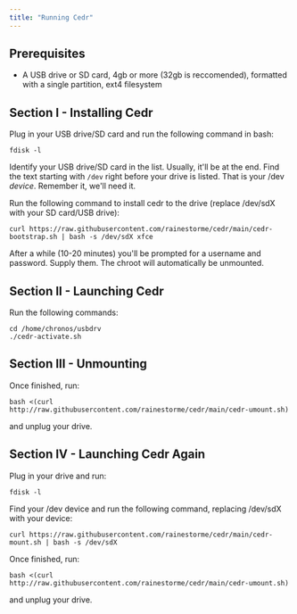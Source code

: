 ```yaml
---
title: "Running Cedr"
---
```


## Prerequisites

- A USB drive or SD card, 4gb or more (32gb is reccomended), formatted with a single partition, ext4 filesystem

## Section I - Installing Cedr

Plug in your USB drive/SD card and run the following command in bash:

```
fdisk -l
```

Identify your USB drive/SD card in the list. Usually, it'll be at the end. Find the text starting with `/dev` right before your drive is listed. That is your /dev *device*. Remember it, we'll need it.

Run the following command to install cedr to the drive (replace /dev/sdX with your SD card/USB drive):

```
curl https://raw.githubusercontent.com/rainestorme/cedr/main/cedr-bootstrap.sh | bash -s /dev/sdX xfce
```

After a while (10-20 minutes) you'll be prompted for a username and password. Supply them. The chroot will automatically be unmounted.

## Section II - Launching Cedr

Run the following commands:

```
cd /home/chronos/usbdrv
./cedr-activate.sh
```

## Section III - Unmounting

Once finished, run:

```
bash <(curl http://raw.githubusercontent.com/rainestorme/cedr/main/cedr-umount.sh)
```

and unplug your drive.

## Section IV - Launching Cedr Again

Plug in your drive and run:

```
fdisk -l
```

Find your /dev device and run the following command, replacing /dev/sdX with your device:

```
curl https://raw.githubusercontent.com/rainestorme/cedr/main/cedr-mount.sh | bash -s /dev/sdX
```

Once finished, run:

```
bash <(curl http://raw.githubusercontent.com/rainestorme/cedr/main/cedr-umount.sh)
```

and unplug your drive.

